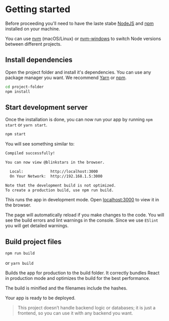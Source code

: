 # Getting started

Before proceeding you'll need to have the laste stabe <a href="https://nodejs.org/en/" target="_blank">NodeJS</a> and <a href="https://www.npmjs.com"  target="_blank">npm</a> installed on your machine.

You can use <a href="https://github.com/creationix/nvm#installation" target="_blank">nvm</a> (macOS/Linux) or <a href="https://github.com/coreybutler/nvm-windows#node-version-manager-nvm-for-windows" target="_blank">nvm-windows</a> to switch Node versions between different projects.

## Install dependencies
Open the project folder and install it's dependencies. You can use any package manager you want. We recommend <a href="https://yarnpkg.com" target="_blank">Yarn</a> or <a href="https://www.npmjs.com"  target="_blank">npm</a>.

```sh
cd project-folder
npm install
```

## Start development server

Once the installation is done, you can now run your app by running `npm start` or `yarn start`.

```sh
npm start
```

You will see something similar to:

```sh
Compiled successfully!

You can now view @blinkstars in the browser.

  Local:            http://localhost:3000
  On Your Network:  http://192.168.1.5:3000

Note that the development build is not optimized.
To create a production build, use npm run build.
```

This runs the app in development mode. Open <a href="http://localhost:3000" target="_blank">localhost:3000</a> to view it in the browser.

The page will automatically reload if you make changes to the code. You will see the build errors and lint warnings in the console. Since we use `ESlint` you will get detailed warnings.

## Build project files

```sh
npm run build
```

or `yarn build`

Builds the app for production to the build folder. It correctly bundles React in production mode and optimizes the build for the best performance.

The build is minified and the filenames include the hashes.

Your app is ready to be deployed.

> This project doesn’t handle backend logic or databases; it is just a frontend, so you can use it with any backend you want. 
